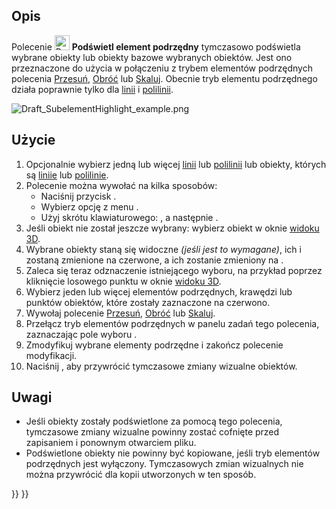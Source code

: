<languages/>

{{Docnav/pl
|[[Draft_Edit/pl|Edycja]]
|[[Draft_Join/pl|Połącz]]
|[[Draft_Workbench/pl|środowisko pracy Rysunek Roboczy]]
|IconL=Draft_Edit.svg
|IconR=Draft_Join.svg
|IconC=Workbench_Draft.svg
}}

{{GuiCommand/pl
|Name=Draft SubelementHighlight
|Name/pl=Rysunek Roboczy: Podświetl element podrzędny
|MenuLocation=Rysunek Roboczy → Podświetl element podrzędny
|Workbenches=[[Draft_Workbench/pl|Rysunek Roboczy]]
|Shortcut={{KEY|S}} {{KEY|S}}
|Version=0.19
|SeeAlso=[[Draft_Move/pl|Przesuń]], [[Draft_Rotate/pl|Obróć]], [[Draft_Scale/pl|Skaluj]]
}}

<span id="Description"></span>
==Opis==

Polecenie [[Image:Draft_SubelementHighlight.svg|24px]] '''Podświetl element podrzędny''' tymczasowo podświetla wybrane obiekty lub obiekty bazowe wybranych obiektów. Jest ono przeznaczone do użycia w połączeniu z trybem elementów podrzędnych polecenia [[Draft_Move/pl|Przesuń]], [[Draft_Rotate/pl|Obróć]] lub [[Draft_Scale/pl|Skaluj]]. Obecnie tryb elementu podrzędnego działa poprawnie tylko dla [[Draft_Line/pl|linii]] i [[Draft_Wire/pl|polilinii]].

[[Image:Draft_SubelementHighlight_example.png]]
{{Caption|Ściana środowiska Architektura, której podstawa, pililinia, została podświetlona.}}

<span id="Usage"></span>
==Użycie==

# Opcjonalnie wybierz jedną lub więcej [[Draft_Line/pl|linii]] lub [[Draft_Wire/pl|polilinii]] lub obiekty, których {{PropertyData|Bazą}} są [[Draft_Line/pl|liniie]] lub [[Draft_Wire/pl|polilinie]].
# Polecenie można wywołać na kilka sposobów:
#* Naciśnij przycisk {{Button|[[Image:Draft_SubelementHighlight.svg|16px]] '''Podświetl element podrzędny'''}}.
#* Wybierz opcję z menu {{MenuCommand|Modyfikacja → [[Image:Draft_SubelementHighlight.svg|16px]] Podświetl element podrzędny}}.
#* Użyj skrótu klawiaturowego: {{KEY|H}}, a następnie {{KEY|S}}.
# Jeśli obiekt nie został jeszcze wybrany: wybierz obiekt w oknie [[3D_view|widoku 3D]].
# Wybrane obiekty staną się widoczne ''(jeśli jest to wymagane)'', ich {{PropertyView|Kolor linii}} i {{PropertyView|Kolor punktu}} zostaną zmienione na czerwone, a ich {{PropertyView|Rozmiar punktu}} zostanie zmieniony na {{Value|10}}.
# Zaleca się teraz odznaczenie istniejącego wyboru, na przykład poprzez kliknięcie losowego punktu w oknie [[3D_view/pl|widoku 3D]].
# Wybierz jeden lub więcej elementów podrzędnych, krawędzi lub punktów obiektów, które zostały zaznaczone na czerwono.
# Wywołaj polecenie [[Draft_Move/pl|Przesuń]], [[Draft_Rotate/pl|Obróć]] lub [[Draft_Scale/pl|Skaluj]].
# Przełącz tryb elementów podrzędnych w panelu zadań tego polecenia, zaznaczając pole wyboru {{MenuCommand|Modyfikuj elementy podrzędne}}.
# Zmodyfikuj wybrane elementy podrzędne i zakończ polecenie modyfikacji.
# Naciśnij {{KEY|Esc}}, aby przywrócić tymczasowe zmiany wizualne obiektów.

<span id="Notes"></span>
==Uwagi==

* Jeśli obiekty zostały podświetlone za pomocą tego polecenia, tymczasowe zmiany wizualne powinny zostać cofnięte przed zapisaniem i ponownym otwarciem pliku.
* Podświetlone obiekty nie powinny być kopiowane, jeśli tryb elementów podrzędnych jest wyłączony. Tymczasowych zmian wizualnych nie można przywrócić dla kopii utworzonych w ten sposób.


{{Docnav/pl
|[[Draft_Edit/pl|Edycja]]
|[[Draft_Join/pl|Połącz]]
|[[Draft_Workbench/pl|środowisko pracy Rysunek Roboczy]]
|IconL=Draft_Edit.svg
|IconR=Draft_Join.svg
|IconC=Workbench_Draft.svg
}}

{{Draft Tools navi{{#translation:}}}}
{{Userdocnavi{{#translation:}}}}